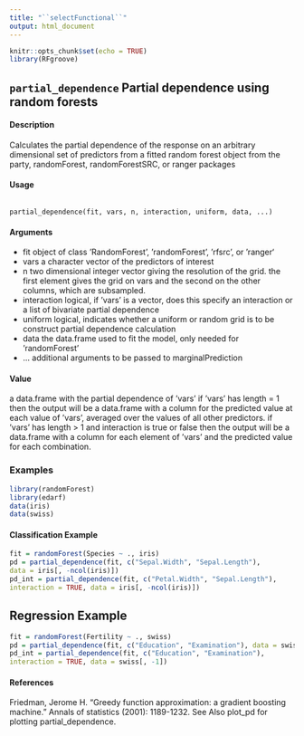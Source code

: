 ```yaml
---
title: "``selectFunctional``"
output: html_document
---
```


```r
knitr::opts_chunk$set(echo = TRUE)
library(RFgroove)
```

## ``partial_dependence`` Partial dependence using random forests

#### Description
Calculates the partial dependence of the response on an arbitrary dimensional set of predictors from
a fitted random forest object from the party, randomForest, randomForestSRC, or ranger packages

#### Usage

<pre><code>
partial_dependence(fit, vars, n, interaction, uniform, data, ...)
</code></pre>

#### Arguments

* fit object of class ’RandomForest’, ’randomForest’, ’rfsrc’, or ‘ranger‘
* vars a character vector of the predictors of interest
* n two dimensional integer vector giving the resolution of the grid. the first element gives the grid on vars and the second on the other columns, which are subsampled.
* interaction logical, if ’vars’ is a vector, does this specify an interaction or a list of bivariate partial dependence
* uniform logical, indicates whether a uniform or random grid is to be construct partial dependence calculation
* data the data.frame used to fit the model, only needed for ’randomForest’
* ... additional arguments to be passed to marginalPrediction

#### Value

a data.frame with the partial dependence of ’vars’ if ’vars’ has length = 1 then the output will be a
data.frame with a column for the predicted value at each value of ’vars’, averaged over the values of
all other predictors. if ’vars’ has length > 1 and interaction is true or false then the output will be a
data.frame with a column for each element of ’vars’ and the predicted value for each combination.


### Examples
```r
library(randomForest)
library(edarf)
data(iris)
data(swiss)
```

#### Classification Example

```r
fit = randomForest(Species ~ ., iris)
pd = partial_dependence(fit, c("Sepal.Width", "Sepal.Length"),
data = iris[, -ncol(iris)])
pd_int = partial_dependence(fit, c("Petal.Width", "Sepal.Length"),
interaction = TRUE, data = iris[, -ncol(iris)])
```

## Regression Example

```r
fit = randomForest(Fertility ~ ., swiss)
pd = partial_dependence(fit, c("Education", "Examination"), data = swiss[, -1])
pd_int = partial_dependence(fit, c("Education", "Examination"),
interaction = TRUE, data = swiss[, -1])
```
#### References
Friedman, Jerome H. "Greedy function approximation: a gradient boosting machine." Annals of
statistics (2001): 1189-1232.
See Also
plot_pd for plotting partial_dependence.
